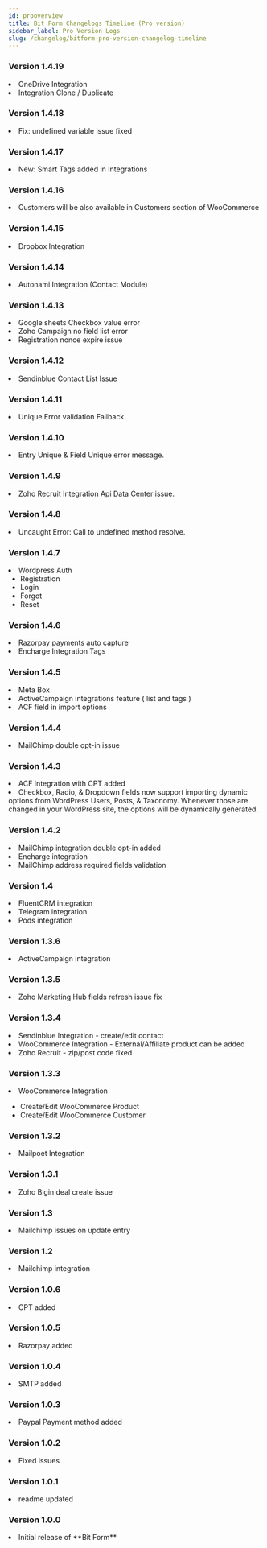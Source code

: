 ```yaml
---
id: prooverview
title: Bit Form Changelogs Timeline (Pro version)
sidebar_label: Pro Version Logs
slug: /changelog/bitform-pro-version-changelog-timeline
---
```



### Version 1.4.19

<Log date="19-03-2022">
  <List type="Added">
    <li>OneDrive Integration <Integ /></li>
    <li>Integration Clone / Duplicate</li>
  </List>
</Log>

### Version 1.4.18

<Log date="08-03-2022">
  <List type="Fixed">
    <li>Fix: undefined variable issue fixed</li>
  </List>
</Log>

### Version 1.4.17

<Log date="06-03-2022">
  <List type="Added">
    <li>New: Smart Tags added in Integrations</li>
  </List>
</Log>

### Version 1.4.16

<Log date="22-02-2022">
  <List type="Improvement">
    <li>Customers will be also available in Customers section of WooCommerce</li>
  </List>
</Log>

### Version 1.4.15

<Log date="13-02-2022">
  <List type="Added">
    <li>
      Dropbox Integration <Integ />
    </li>
  </List>
</Log>

### Version 1.4.14

<Log date="26-01-2022">
  <List type="Added">
    <li>
      Autonami Integration (Contact Module) <Integ />
    </li>
  </List>
</Log>

### Version 1.4.13

<Log date="15-01-2022">
  <List type="Fixed">
    <li>Google sheets Checkbox value error</li>
    <li>Zoho Campaign no field list error</li>
    <li>Registration nonce expire issue</li>
  </List>
</Log>

### Version 1.4.12

<Log date="27-12-2021">
  <List type="Fixed">
    <li>Sendinblue Contact List Issue</li>
  </List>
</Log>

### Version 1.4.11

<Log date="09-12-2021">
  <List type="Fixed">
    <li>Unique Error validation Fallback.</li>
  </List>
</Log>

### Version 1.4.10

<Log date="05-12-2021">
  <List type="Fixed">
    <li>Entry Unique & Field Unique error message.</li>
  </List>
</Log>

### Version 1.4.9

<Log date="30-09-2021">
  <List type="Fixed">
    <li>Zoho Recruit Integration Api Data Center issue.</li>
  </List>
</Log>

### Version 1.4.8

<Log date="21-09-2021">
  <List type="Fixed">
    <li>Uncaught Error: Call to undefined method resolve.</li>
  </List>
</Log>

### Version 1.4.7

<Log date="19-09-2021">
  <List type="Added">
    <li>
      Wordpress Auth
      <ul>
        <li>Registration</li>
        <li>Login</li>
        <li>Forgot</li>
        <li>Reset</li>
      </ul>
    </li>
  </List>
</Log>

### Version 1.4.6

<Log date="16-08-2021">
  <List type="Fixed">
    <li>Razorpay payments auto capture</li>
    <li>Encharge Integration Tags</li>
  </List>
</Log>

### Version 1.4.5

<Log date="06-07-2021">
  <List type="Added">
    <li>
      Meta Box <Integ />
    </li>
    <li>ActiveCampaign integrations feature ( list and tags )</li>
    <li>ACF field in import options</li>
  </List>
</Log>

### Version 1.4.4

<Log date="-- - -- - ----">
  <List type="Fixed">
    <li>MailChimp double opt-in issue</li>
  </List>
</Log>

### Version 1.4.3

<Log date="10-06-2021">
  <List type="Added">
    <li>
      ACF Integration with CPT added <Integ />
    </li>
    <li>
      Checkbox, Radio, & Dropdown fields now support importing dynamic options
      from WordPress Users, Posts, & Taxonomy. Whenever those are changed in
      your WordPress site, the options will be dynamically generated.
    </li>
  </List>
</Log>

### Version 1.4.2

<Log date="27-05-2021">
  <List type="Added">
    <li>MailChimp integration double opt-in added</li>
    <li>
      Encharge integration <Integ />
    </li>
  </List>
  <List type="Fixed">
    <li>MailChimp address required fields validation</li>
  </List>
</Log>

### Version 1.4

<Log date="02-05-2021">
  <List type="Added">
    <li>
      FluentCRM integration <Integ />
    </li>
    <li>
      Telegram integration <Integ />
    </li>
    <li>
      Pods integration <Integ />
    </li>
  </List>
</Log>

### Version 1.3.6

<Log date="-- - -- - ----">
  <List type="Added">
    <li>
      ActiveCampaign integration <Integ />
    </li>
  </List>
</Log>

### Version 1.3.5

<Log date="-- - -- - ----">
  <List type="Fixed">
    <li>Zoho Marketing Hub fields refresh issue fix</li>
  </List>
</Log>

### Version 1.3.4

<Log date="-- - -- - ----">
  <List type="Added">
    <li>
      Sendinblue Integration - create/edit contact <Integ />
    </li>
  </List>
  <List type="Improvement">
    <li>WooCommerce Integration - External/Affiliate product can be added</li>
    <li>Zoho Recruit - zip/post code fixed</li>
  </List>
</Log>

### Version 1.3.3

<Log date="-- - -- - ----">
  <List type="Added">
    <li>
      WooCommerce Integration <Integ />
      <ul>
        <li>Create/Edit WooCommerce Product</li>
        <li>Create/Edit WooCommerce Customer</li>
      </ul>
    </li>
  </List>
</Log>

### Version 1.3.2

<Log date="-- - -- - ----">
  <List type="Added">
    <li>
      Mailpoet Integration <Integ />
    </li>
  </List>
</Log>

### Version 1.3.1

<Log date="-- - -- - ----">
  <List type="Fixed">
    <li>Zoho Bigin deal create issue</li>
  </List>
</Log>

### Version 1.3

<Log date="-- - -- - ----">
  <List type="Fixed">
    <li>Mailchimp issues on update entry</li>
  </List>
</Log>

### Version 1.2

<Log date="-- - -- - ----">
  <List type="Added">
    <li>
      Mailchimp integration <Integ />
    </li>
  </List>
</Log>

### Version 1.0.6

<Log date="-- - -- - ----">
  <List type="Added">
    <li>CPT added</li>
  </List>
</Log>

### Version 1.0.5

<Log date="-- - -- - ----">
  <List type="Added">
    <li>Razorpay added</li>
  </List>
</Log>

### Version 1.0.4

<Log date="-- - -- - ----">
  <List type="Added">
    <li>SMTP added</li>
  </List>
</Log>

### Version 1.0.3

<Log date="-- - -- - ----">
  <List type="Added">
    <li>Paypal Payment method added</li>
  </List>
</Log>

### Version 1.0.2

<Log date="-- - -- - ----">
  <List type="Fixed">
    <li>Fixed issues</li>
  </List>
</Log>

### Version 1.0.1

<Log date="-- - -- - ----">
  <List type="Improvement">
    <li>readme updated</li>
  </List>
</Log>

### Version 1.0.0

<Log date="-- - -- - ----">
  <List type="Added">
    <li>Initial release of **Bit Form**</li>
  </List>
</Log>
